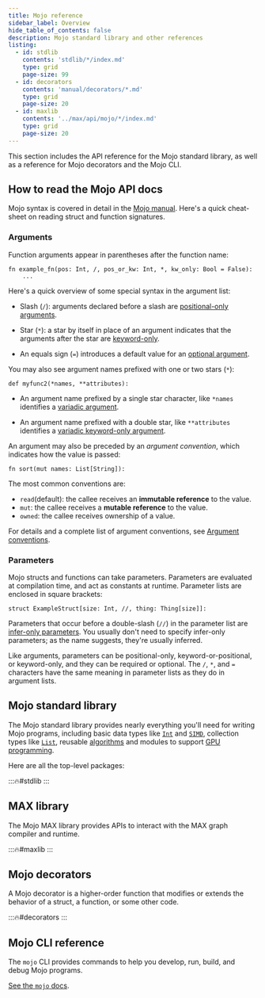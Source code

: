 ```yaml
---
title: Mojo reference
sidebar_label: Overview
hide_table_of_contents: false
description: Mojo standard library and other references
listing:
  - id: stdlib
    contents: 'stdlib/*/index.md'
    type: grid
    page-size: 99
  - id: decorators
    contents: 'manual/decorators/*.md'
    type: grid
    page-size: 20
  - id: maxlib
    contents: '../max/api/mojo/*/index.md'
    type: grid
    page-size: 20
---
```


This section includes the API reference for the Mojo standard library, as well
as a reference for Mojo decorators and the Mojo CLI.

## How to read the Mojo API docs

Mojo syntax is covered in detail in the [Mojo manual](/mojo/manual/). Here's a
quick cheat-sheet on reading struct and function signatures.

### Arguments

Function arguments appear in parentheses after the function name:

```mojo
fn example_fn(pos: Int, /, pos_or_kw: Int, *, kw_only: Bool = False):
    ...
```

Here's a quick overview of some special syntax in the argument list:

- Slash (`/`): arguments declared before a slash are
  [positional-only arguments](/mojo/manual/functions#positional-only-and-keyword-only-arguments).

- Star (`*`): a star by itself in place of an argument indicates that the
  arguments after the star are
  [keyword-only](/mojo/manual/functions#positional-only-and-keyword-only-arguments).

- An equals sign (`=`) introduces a default value for an
  [optional argument](/mojo/manual/functions#optional-arguments).

You may also see argument names prefixed with one or two stars (`*`):

```mojo
def myfunc2(*names, **attributes):
```

- An argument name prefixed by a single star character, like `*names` identifies
  a [variadic argument](/mojo/manual/functions/#variadic-arguments).

- An argument name prefixed with a double star, like `**attributes` identifies a
  [variadic keyword-only argument](/mojo/manual/functions/#variadic-keyword-arguments).

An argument may also be preceded by an _argument convention_, which indicates
how the value is passed:

```mojo
fn sort(mut names: List[String]):
```

The most common conventions are:

- `read`(default): the callee receives an **immutable reference** to the value.
- `mut`: the callee receives a **mutable reference** to the value.
- `owned`: the callee receives ownership of a value.

For details and a complete list of argument conventions, see
[Argument conventions](/mojo/manual/values/ownership#argument-conventions).

### Parameters

Mojo structs and functions can take parameters. Parameters are evaluated
at compilation time, and act as constants at runtime. Parameter lists are
enclosed in square brackets:

```mojo
struct ExampleStruct[size: Int, //, thing: Thing[size]]:
```

Parameters that occur before a double-slash (`//`) in the parameter list are
[infer-only parameters](/mojo/manual/parameters/#infer-only-parameters). You
usually don't need to specify infer-only parameters; as the name suggests,
they're usually inferred.

Like arguments, parameters can be positional-only, keyword-or-positional, or
keyword-only, and they can be required or optional. The `/`, `*`, and `=`
characters have the same meaning in parameter lists as they do in argument lists.

## Mojo standard library

The Mojo standard library provides nearly everything you'll need for
writing Mojo programs, including basic data types like
[`Int`](/mojo/stdlib/builtin/int/Int) and
[`SIMD`](/mojo/stdlib/builtin/simd/SIMD), collection types like
[`List`](/mojo/stdlib/collections/list/List), reusable
[algorithms](/mojo/stdlib/algorithm/) and modules to support
[GPU programming](/mojo/stdlib/gpu).

Here are all the top-level packages:

:::🔥#stdlib
:::

## MAX library

The Mojo MAX library provides APIs to interact with the MAX graph compiler
and runtime.

:::🔥#maxlib
:::


## Mojo decorators

A Mojo decorator is a higher-order function that modifies or extends the
behavior of a struct, a function, or some other code.

:::🔥#decorators
:::

## Mojo CLI reference

The `mojo` CLI provides commands to help you develop, run, build,
and debug Mojo programs.

[See the `mojo` docs](/mojo/cli/).
